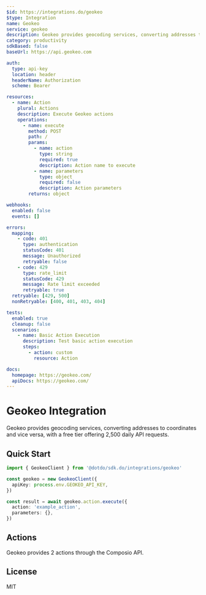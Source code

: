 ```yaml
---
$id: https://integrations.do/geokeo
$type: Integration
name: Geokeo
service: geokeo
description: Geokeo provides geocoding services, converting addresses to coordinates and vice versa, with a free tier offering 2,500 daily API requests.
category: productivity
sdkBased: false
baseUrl: https://api.geokeo.com

auth:
  type: api-key
  location: header
  headerName: Authorization
  scheme: Bearer

resources:
  - name: Action
    plural: Actions
    description: Execute Geokeo actions
    operations:
      - name: execute
        method: POST
        path: /
        params:
          - name: action
            type: string
            required: true
            description: Action name to execute
          - name: parameters
            type: object
            required: false
            description: Action parameters
        returns: object

webhooks:
  enabled: false
  events: []

errors:
  mapping:
    - code: 401
      type: authentication
      statusCode: 401
      message: Unauthorized
      retryable: false
    - code: 429
      type: rate_limit
      statusCode: 429
      message: Rate limit exceeded
      retryable: true
  retryable: [429, 500]
  nonRetryable: [400, 401, 403, 404]

tests:
  enabled: true
  cleanup: false
  scenarios:
    - name: Basic Action Execution
      description: Test basic action execution
      steps:
        - action: custom
          resource: Action

docs:
  homepage: https://geokeo.com/
  apiDocs: https://geokeo.com/
---
```


# Geokeo Integration

Geokeo provides geocoding services, converting addresses to coordinates and vice versa, with a free tier offering 2,500 daily API requests.

## Quick Start

```typescript
import { GeokeoClient } from '@dotdo/sdk.do/integrations/geokeo'

const geokeo = new GeokeoClient({
  apiKey: process.env.GEOKEO_API_KEY,
})

const result = await geokeo.action.execute({
  action: 'example_action',
  parameters: {},
})
```

## Actions

Geokeo provides 2 actions through the Composio API.

## License

MIT
